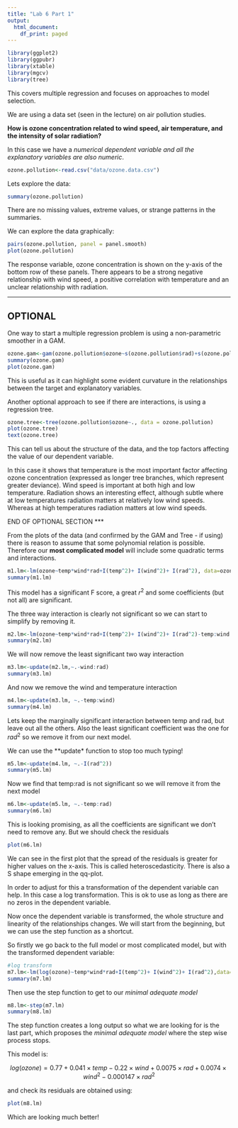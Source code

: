 ```yaml
---
title: "Lab 6 Part 1"
output:
  html_document:
    df_print: paged
---
```


```r
library(ggplot2)
library(ggpubr)
library(xtable)
library(mgcv)
library(tree)

```

This covers multiple regression and focuses on approaches to model selection.

We are using a data set (seen in the lecture) on air pollution studies.

**How is ozone concentration related to wind speed, air temperature, and the intensity of solar radiation?**

In this case we have a *numerical dependent variable and all the explanatory variables are also numeric*.

```r
ozone.pollution<-read.csv("data/ozone.data.csv")
```

Lets explore the data:

```r
summary(ozone.pollution)
```

There are no missing values, extreme values, or strange patterns in the summaries.

We can explore the data graphically:

```r
pairs(ozone.pollution, panel = panel.smooth)
plot(ozone.pollution)
```


The response variable, ozone concentration is shown on the y-axis of the bottom row of these panels. There appears to be a strong negative relationship with wind speed, a positive correlation with temperature and an unclear relationship with radiation.

***

## OPTIONAL
One way to start a multiple regression problem is using a non-parametric smoother in a GAM.
```r
ozone.gam<-gam(ozone.pollution$ozone~s(ozone.pollution$rad)+s(ozone.pollution$temp)+s(ozone.pollution$wind))
summary(ozone.gam)
plot(ozone.gam)
```

This is useful as it can highlight some evident curvature in the relationships between the target and explanatory variables. 


Another optional approach to see if there are interactions, is using a regression tree.

```r
ozone.tree<-tree(ozone.pollution$ozone~., data = ozone.pollution)
plot(ozone.tree)
text(ozone.tree)
```

This can tell us about the structure of the data, and the top factors affecting the value of our dependent variable.

In this case it shows that temperature is the most important factor affecting ozone concentration (expressed as longer tree branches, which represent greater deviance).
Wind speed is important at both high and low temperature.
Radiation shows an interesting effect, although subtle where at low temperatures radiation matters at relatively low wind speeds. Whereas at high temperatures radiation matters at low wind speeds.

END OF OPTIONAL SECTION
***

From the plots of the data (and confirmed by the GAM and Tree - if using) there is reason to assume that some polynomial relation is possible. Therefore our **most complicated model** will include some quadratic terms and interactions.

```r
m1.lm<-lm(ozone~temp*wind*rad+I(temp^2)+ I(wind^2)+ I(rad^2), data=ozone.pollution )
summary(m1.lm)
```

This model has a significant F score, a great $r^2$ and some coefficients (but not all) are significant.

The three way interaction is clearly not significant so we can start to simplify by removing it.

```r
m2.lm<-lm(ozone~temp*wind*rad+I(temp^2)+ I(wind^2)+ I(rad^2)-temp:wind:rad, data=ozone.pollution)
summary(m2.lm)
```

We will now remove the least significant two way interaction

```r
m3.lm<-update(m2.lm,~.-wind:rad)
summary(m3.lm)
```

And now we remove the wind and temperature interaction

```r
m4.lm<-update(m3.lm, ~.-temp:wind)
summary(m4.lm)
```

Lets keep the marginally significant interaction between temp and rad, but leave out all the others. Also the least significant coefficient was the one for $rad^2$ so we remove it from our next model.

We can use the **update* function to stop too much typing!

```r
m5.lm<-update(m4.lm, ~.-I(rad^2))
summary(m5.lm)
```

Now we find that temp:rad is not significant so we will remove it from the next model

```r
m6.lm<-update(m5.lm, ~.-temp:rad)
summary(m6.lm)
```

This is looking promising, as all the coefficients are significant we don't need to remove any. But we should check the residuals

```r
plot(m6.lm)
```

We can see in the first plot that the spread of the residuals is greater for higher values on the x-axis. This is called heteroscedasticity. 
There is also a S shape emerging in the qq-plot.

In order to adjust for this a transformation of the dependent variable can help. In this case a log transformation. This is ok to use as long as there are no zeros in the dependent variable. 

Now once the dependent variable is transformed, the whole structure and linearity of the relationships changes. We will start from the beginning, but we can use the step function as a shortcut.

So firstly we go back to the full model or most complicated model, but with the transformed dependent variable:

```r
#log transform
m7.lm<-lm(log(ozone)~temp*wind*rad+I(temp^2)+ I(wind^2)+ I(rad^2),data=ozone.pollution)
summary(m7.lm)
```


Then use the step function to get to our *minimal adequate model*

```r
m8.lm<-step(m7.lm)
summary(m8.lm)
```

The step function creates a long output so what we are looking for is the last part, which proposes the *minimal adequate model* where the step wise process stops.

This model is:

$$log(ozone)=0.77 + 0.041 \times temp - 0.22 \times wind +0.0075 \times rad + 0.0074 \times wind^2 -0.000147 \times rad^2  $$

and check its residuals are obtained using:

```r
plot(m8.lm)
```

Which are looking much better!
